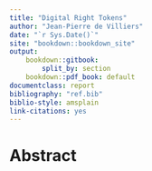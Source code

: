 ```yaml
---
title: "Digital Right Tokens"
author: "Jean-Pierre de Villiers"
date: "`r Sys.Date()`"
site: "bookdown::bookdown_site"
output:
    bookdown::gitbook:
        split_by: section
    bookdown::pdf_book: default
documentclass: report
bibliography: "ref.bib"
biblio-style: amsplain
link-citations: yes
---
```


# Abstract
